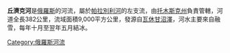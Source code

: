 '''丘濟克河'''是[[俄羅斯|俄羅斯]]的河流，屬於[[帕拉別利河|帕拉別利河]]的左支流，由[[托木斯克州|托木斯克州]]負責管轄，河道全長382公里，流域面積9,000平方公里，發源自[[瓦休甘沼澤|瓦休甘沼澤]]，河水主要來自融雪，每年十月至翌年五月結冰。

{{Russia-geo-stub}}
[[Category:俄羅斯河流|Category:俄羅斯河流]]